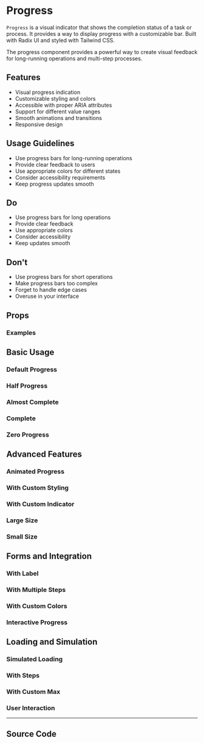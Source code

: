 
<Meta of={ProgressStories} />

# Progress

`Progress` is a visual indicator that shows the completion status of a task or process. It provides a way to display progress with a customizable bar. Built with Radix UI and styled with Tailwind CSS.

The progress component provides a powerful way to create visual feedback for long-running operations and multi-step processes.

## Features

- Visual progress indication
- Customizable styling and colors
- Accessible with proper ARIA attributes
- Support for different value ranges
- Smooth animations and transitions
- Responsive design

## Usage Guidelines

- Use progress bars for long-running operations
- Provide clear feedback to users
- Use appropriate colors for different states
- Consider accessibility requirements
- Keep progress updates smooth

## Do

- Use progress bars for long operations
- Provide clear feedback
- Use appropriate colors
- Consider accessibility
- Keep updates smooth

## Don't

- Use progress bars for short operations
- Make progress bars too complex
- Forget to handle edge cases
- Overuse in your interface

## Props

<Controls of={ProgressStories.Default} />

### Examples

## Basic Usage

### Default Progress

<Canvas of={ProgressStories.Default} />

### Half Progress

<Canvas of={ProgressStories.HalfProgress} />

### Almost Complete

<Canvas of={ProgressStories.AlmostComplete} />

### Complete

<Canvas of={ProgressStories.Complete} />

### Zero Progress

<Canvas of={ProgressStories.ZeroProgress} />

## Advanced Features

### Animated Progress

<Canvas of={ProgressStories.AnimatedProgress} />

### With Custom Styling

<Canvas of={ProgressStories.WithCustomStyling} />

### With Custom Indicator

<Canvas of={ProgressStories.WithCustomIndicator} />

### Large Size

<Canvas of={ProgressStories.LargeSize} />

### Small Size

<Canvas of={ProgressStories.SmallSize} />

## Forms and Integration

### With Label

<Canvas of={ProgressStories.WithLabel} />

### With Multiple Steps

<Canvas of={ProgressStories.WithMultipleSteps} />

### With Custom Colors

<Canvas of={ProgressStories.WithCustomColors} />

### Interactive Progress

<Canvas of={ProgressStories.InteractiveProgress} />

## Loading and Simulation

### Simulated Loading

<Canvas of={ProgressStories.SimulatedLoading} />

### With Steps

<Canvas of={ProgressStories.WithSteps} />

### With Custom Max

<Canvas of={ProgressStories.WithCustomMax} />

### User Interaction

<Canvas of={ProgressStories.UserInteraction} />

---

## Source Code

<Source of={ProgressStories.Default} language='tsx' />
